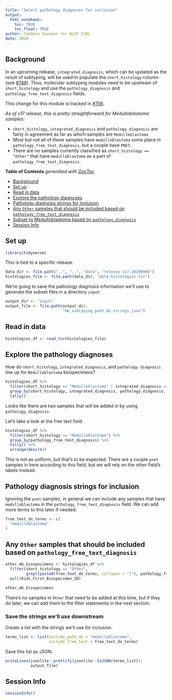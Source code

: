 ```yaml
---
title: "Select pathology diagnoses for inclusion"
output: 
  html_notebook:
    toc: TRUE
    toc_float: TRUE
author: Candace Savonen for ALSF CCDL
date: 2020
---
```


## Background

In an upcoming release, `integrated_diagnosis`, which can be updated as the result of subtyping, will be used to populate the `short_histology` column (see [#748](https://github.com/AlexsLemonade/OpenPBTA-analysis/issues/748)).
Thus, molecular subtyping modules need to be upstream of `short_histology` and use the `pathology_diagnosis` and `pathology_free_text_diagnosis` fields.

This change for this module is tracked in [#756](https://github.com/AlexsLemonade/OpenPBTA-analysis/issues/756).
 
_As of v17 release, this is pretty straightforward for Medulloblastoma samples:_  

- `short_histology`, `integrated_diagnosis` and `pathology_diagnosis` are fairly in agreement as far as which samples are `Medulloblastoma`  
- Most but not all of these samples have `medulloblastoma` some place in `pathology_free_text_diagnosis`, but a couple have `PNET`.   
- There are no samples currently classified as `short_histology == "Other"` that have `medulloblastoma` as a part of `pathology_free_text_diagnosis`.


<!-- START doctoc generated TOC please keep comment here to allow auto update -->
<!-- DON'T EDIT THIS SECTION, INSTEAD RE-RUN doctoc TO UPDATE -->
**Table of Contents**  *generated with [DocToc](https://github.com/thlorenz/doctoc)*

- [Background](#background)
- [Set up](#set-up)
- [Read in data](#read-in-data)
- [Explore the pathology diagnoses](#explore-the-pathology-diagnoses)
- [Pathology diagnosis strings for inclusion](#pathology-diagnosis-strings-for-inclusion)
- [Any `Other` samples that should be included based on `pathology_free_text_diagnosis`](#any-other-samples-that-should-be-included-based-on-pathology_free_text_diagnosis)
- [Subset to Medulloblastoma based on `pathology_diagnosis`](#subset-to-medulloblastoma-based-on-pathology_diagnosis)
- [Session Info](#session-info)

<!-- END doctoc generated TOC please keep comment here to allow auto update -->


## Set up

```r
library(tidyverse)
```

This is tied to a specific release. 

```r
data_dir <- file.path("..", "..", "data", "release-v17-20200908")
histologies_file <- file.path(data_dir, "pbta-histologies.tsv")
```

We're going to save the pathology diagnosis information we'll use to generate the subset files in a directory `input`.

```r
output_dir <- "input"
output_file <- file.path(output_dir, 
                         "mb_subtyping_path_dx_strings.json")
```

## Read in data

```r
histologies_df <- read_tsv(histologies_file)
```

## Explore the pathology diagnoses

How do `short_histology`, `integrated_diagnosis`, and `pathology_diagnosis` line up for `Medulloblastoma` biospecimens? 

```r
histologies_df %>% 
  filter(short_histology == "Medulloblastoma" | integrated_diagnosis == "Medulloblastoma" | pathology_diagnosis == "Medulloblastoma") %>%
  group_by(short_histology, integrated_diagnosis, pathology_diagnosis, experimental_strategy) %>%
  tally()
```

Looks like there are two samples that will be added in by using `pathology_diagnosis`. 

Let's take a look at the free text field.

```r
histologies_df %>% 
  filter(short_histology == "Medulloblastoma") %>%
  group_by(pathology_free_text_diagnosis) %>%
  tally() %>%
  arrange(desc(n))
```

This is not as uniform, but that's to be expected. 
There are a couple `pnet` samples in here according to this field, but we will rely on the other field's labels instead. 

## Pathology diagnosis strings for inclusion

Ignoring the `pnet` samples, in general we can include any samples that have `medulloblastoma` in the `pathology_free_text_diagnosis` field. 
We can add more terms to this later if needed. 

```r
free_text_dx_terms <- c(
  "medulloblastoma"
)
```

## Any `Other` samples that should be included based on `pathology_free_text_diagnosis`

```r
other_mb_biospecimens <- histologies_df %>% 
  filter(short_histology == "Other", 
         grepl(paste0(free_text_dx_terms, collapse = "|"), pathology_free_text_diagnosis)) %>% 
  pull(Kids_First_Biospecimen_ID)

other_mb_biospecimens
```

There's no samples in `Other` that need to be added at this time, but if they do later, we can add them to the filter statements in the next section. 

### Save the strings we'll use downstream

Create a list with the strings we'll use for inclusion.

```r
terms_list <- list(include_path_dx = "medulloblastoma",
                   include_free_text = free_text_dx_terms)
```

Save this list as JSON.

```r
writeLines(jsonlite::prettify(jsonlite::toJSON(terms_list)), 
           output_file)
```

## Session Info

```r
sessionInfo()
```

